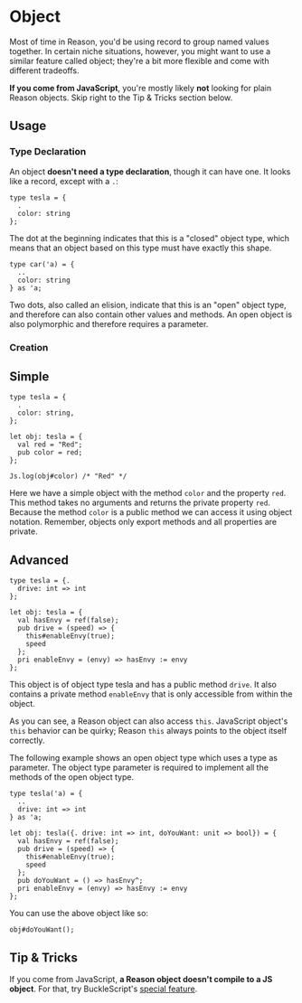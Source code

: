 
# Object

Most of time in Reason, you'd be using record to group named values together. In certain niche situations, however, you might want to use a similar feature called object; they're a bit more flexible and come with different tradeoffs.

**If you come from JavaScript**, you're mostly likely **not** looking for plain Reason objects. Skip right to the Tip & Tricks section below.

## Usage

### Type Declaration

An object **doesn't need a type declaration**, though it can have one. It looks like a record, except with a `.`:

```reason
type tesla = {
  .
  color: string
};
```

The dot at the beginning indicates that this is a "closed" object type, which means that an object based on this type must have exactly this shape.

```reason
type car('a) = {
  ..
  color: string
} as 'a;
```

Two dots, also called an elision, indicate that this is an "open" object type, and therefore can also contain other values and methods. An open object is also polymorphic and therefore requires a parameter.

### Creation

## Simple

```reason
type tesla = {
  .
  color: string,
};

let obj: tesla = {
  val red = "Red";
  pub color = red;
};

Js.log(obj#color) /* "Red" */
```

Here we have a simple object with the method `color` and the property `red`. This method takes no arguments and returns the private property `red`. Because the method `color` is a public method we can access it using object notation. Remember, objects only export methods and all properties are private.

## Advanced

```reason
type tesla = {.
  drive: int => int
};

let obj: tesla = {
  val hasEnvy = ref(false);
  pub drive = (speed) => {
    this#enableEnvy(true);
    speed
  };
  pri enableEnvy = (envy) => hasEnvy := envy
};
```

This object is of object type tesla and has a public method `drive`. It also contains a private method `enableEnvy` that is only accessible from within the object.

As you can see, a Reason object can also access `this`. JavaScript object's `this` behavior can be quirky; Reason `this` always points to the object itself correctly.

The following example shows an open object type which uses a type as parameter. The object type parameter is required to implement all the methods of the open object type.

```reason
type tesla('a) = {
  ..
  drive: int => int
} as 'a;

let obj: tesla({. drive: int => int, doYouWant: unit => bool}) = {
  val hasEnvy = ref(false);
  pub drive = (speed) => {
    this#enableEnvy(true);
    speed
  };
  pub doYouWant = () => hasEnvy^;
  pri enableEnvy = (envy) => hasEnvy := envy
};
```

You can use the above object like so:

```reason
obj#doYouWant();
```

## Tip & Tricks

If you come from JavaScript, **a Reason object doesn't compile to a JS object**. For that, try BuckleScript's [special feature](/docs/reason-compiler/latest/object#Abstract%20Record%20Mode).
